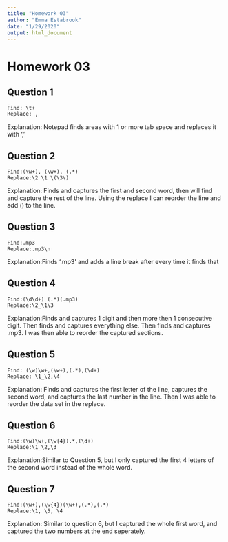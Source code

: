 ```yaml
---
title: "Homework 03"
author: "Emma Estabrook"
date: "1/29/2020"
output: html_document
---
```


# Homework 03
## Question 1
```
Find: \t+   
Replace: ,   
```

Explanation: Notepad finds areas with 1 or more tab space and replaces it with ','   

## Question 2
```
Find:(\w+), (\w+), (.*)   
Replace:\2 \1 \(\3\)  
```
Explanation: Finds and captures the first and second word, then will find and capture the rest of the line. Using the replace I can reorder the line and add () to the line.   

## Question 3

```
Find:.mp3   
Replace:.mp3\n   
```

Explanation:Finds '.mp3 ' and adds a line break after every time it finds that   

## Question 4
```
Find:(\d\d+) (.*)(.mp3)   
Replace:\2_\1\3   
```

Explanation:Finds and captures 1 digit and then more then 1 consecutive digit. Then finds and captures everything else. Then finds and captures .mp3. I was then able to reorder the captured sections.   

## Question 5
```
Find: (\w)\w+,(\w+),(.*),(\d+)   
Replace: \1_\2,\4   
```

Explanation: Finds and captures the first letter of the line, captures the second word, and captures the last number in the line. Then I was able to reorder the data set in the replace.   

## Question 6
```
Find:(\w)\w+,(\w{4}).*,(\d+)   
Replace:\1_\2,\3   
```

Explanation:Similar to Question 5, but I only captured the first 4 letters of the second word instead of the whole word.   

## Question 7
```
Find:(\w+),(\w{4})(\w+),(.*),(.*)    
Replace:\1, \5, \4   
```

Explanation: Similar to question 6, but I captured the whole first word, and captured the two numbers at the end seperately.    